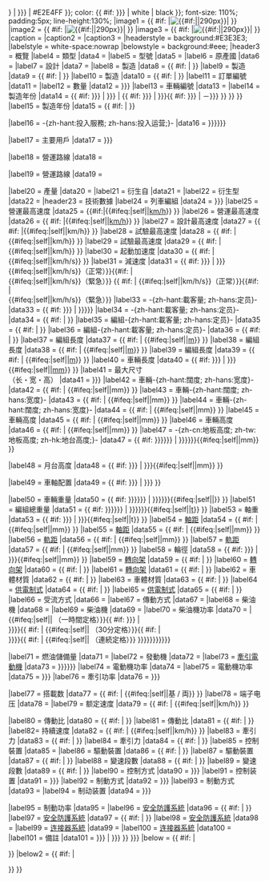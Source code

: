 <includeonly>
{{Infobox
|name = 鐵路車輛2
|bodystyle = width: 300px; font-size: 90%;
|above = {{{車輛名稱|<!--{{PAGENAME}}-->}}}{{{車両名|<!--{{PAGENAME}}-->}}}<!--日文參數-->
|abovestyle = background-color:{{ #if: {{{公司色|{{{社色|}}}}}} | {{{公司色|{{{社色|}}}}}} | #E2E4FF }}; color: {{ #if: {{{公司色|{{{社色|}}}}}} | white | black }}; font-size: 110%; padding:5px; line-height:130%;<!--日文參數-->
|image1 = {{ #if: {{{圖像|}}}|[[File:{{{圖像}}}|{{#if:{{{pxl|}}}|{{{pxl|}}}|290px}}|{{{圖像說明|}}}]] }}
|image2 = {{ #if: {{{画像|}}}|[[File:{{{画像}}}|{{#if:{{{pxl|}}}|{{{pxl|}}}|290px}}|{{{圖像說明|}}}]] }}<!--日文參數-->
|image3 = {{ #if: {{{image|}}}|[[File:{{{image}}}|{{#if:{{{pxl|}}}|{{{pxl|}}}|290px}}|{{{圖像說明|}}}]] }}
|caption = <small>{{{圖像說明|}}}</small>
|caption2 = <small>{{{画像説明|}}}</small>
|caption3 = <small>{{{caption|}}}</small>
<!--|data2 = {{ #if: {{{画像|}}}|[[File:{{{画像}}}|{{#if:{{{pxl|}}}|{{{pxl|}}}|290px}}|{{{圖像說明|}}}]]<br /><small>{{{圖像說明|}}}</small>}}-->
|headerstyle = background:#E3E3E3;
|labelstyle = white-space:nowrap
|belowstyle = background:#eee;
|header3 = 概覽
|label4 = 類型
|data4 = {{{類型|}}}
|label5 = 型號
|data5 = {{{型號|}}}
|label6 = 原產國
|data6 = {{{原產國|}}}
|label7 = 設計
|data7 = {{{設計|}}}
|label8 = 製造
|data8 = {{ #if: {{{製造商|}}} | {{{製造|}}}}}
|label9 = 製造
|data9 = {{ #if: {{{製造メーカー|}}} | {{{製造メーカー|}}}}}<!--日文參數-->
|label10 = 製造
|data10 = {{ #if: {{{manufacturer|}}} | {{{manufacturer|}}}}}
|label11 = 訂單編號
|data11 = {{{訂單編號|}}}
|label12 = 數量
|data12 = {{{輛數|{{{両数|}}}}}}
|label13 = 車輛編號
|data13 = {{{車輛編號|}}}
|label14 = 製造年份
|data14 = {{ #if: {{{製造年份|{{{製造初年|}}}}}} | {{{製造年份|{{{製造初年}}}}}} | {{ #if: {{{投產年份|{{{投產年份|}}}}}} | {{{投產年份|{{{投產年份}}}}}}{{ #if: {{{停產年份|{{{停產年份|}}}}}} | －{{{停產年份|{{{停產年份}}}}}} }} }} }}<!--日文參數-->
|label15 = 製造年份
|data15 = {{ #if: {{{yearconstruction|}}} | {{{yearconstruction}}} }}


|label16 = -{zh-hant:投入服務; zh-hans:投入运营;}-
|data16 = {{{投入服務日期|{{{投入服務|{{{yearservice|}}}}}}}}}

|label17 = 主要用戶
|data17 = {{{用戶|{{{operator|}}}}}}

|label18 = 營運路線
|data18 = {{{路線|}}}

|label19 = 營運路線
|data19 = {{{lines|}}}

|label20 = 產量
|data20 = {{{產量|}}}
|label21 = 衍生自
|data21 = {{{衍生自|}}}
|label22 = 衍生型
|data22 = {{{衍生型|}}}
|header23 = 技術數據
|label24 = 列車編組
|data24 = {{{列車編組|{{{編組|}}}}}}
|label25 = 營運最高速度
|data25 = {{#if:{{{營運最高速度|}}}|{{{營運最高速度}}}{{#ifeq:{{{unit|}}}|self||[[千米每小时|km/h]]}} }}
|label26 = 營運最高速度
|data26 = {{ #if: {{{営業最高速度|}}}|{{{営業最高速度}}}{{#ifeq:{{{unit|}}}|self||[[千米每小时|km/h]]}} }}<!--日文參數-->
|label27 = 設計最高速度
|data27 = {{ #if: {{{設計最高速度|}}} |{{{設計最高速度}}}{{#ifeq:{{{unit|}}}|self||km/h}} }}
|label28 = 試驗最高速度
|data28 = {{ #if: {{{試驗最高速度|}}} |{{{試驗最高速度}}}{{#ifeq:{{{unit|}}}|self||km/h}} }}
|label29 = 試驗最高速度
|data29 = {{ #if: {{{最高速度|}}} |{{{最高速度}}}{{#ifeq:{{{unit|}}}|self||km/h}} }}<!--日文參數-->
|label30 = 起動加速度
|data30 = {{ #if: {{{起動加速度|}}} |{{{起動加速度}}}{{#ifeq:{{{unit|}}}|self||km/h/s}} }}
|label31 = 減速度
|data31 = {{ #if: {{{減速度（正常）|{{{減速度（通常）|}}}}}}{{{減速度（緊急）|}}} |  {{{減速度（正常）|{{{減速度（通常）}}}}}}{{#ifeq:{{{unit|}}}|self||km/h/s}}（正常）}}{{#if:{{{減速度（緊急）|}}} |<br /> {{{減速度（緊急）}}}{{#ifeq:{{{unit|}}}|self||km/h/s}}（緊急）}}
<!--|label32 = 減速度
|data32 = -->{{ #if: {{{減速度（常用最大）|}}}{{{減速度（非常）|}}} |  {{{減速度（常用最大）}}}{{#ifeq:{{{unit|}}}|self||km/h/s}}（正常）}}{{#if:{{{減速度（非常）|}}} |<br /> {{{減速度（非常）}}}{{#ifeq:{{{unit|}}}|self||km/h/s}}（緊急）}}<!--日文參數-->
|label33 = -{zh-hant:載客量; zh-hans:定员}-
|data33 = {{ #if: {{{載客量|{{{定員|}}}}}} | {{{載客量|{{{定員|}}}}}}}}
|label34 = -{zh-hant:載客量; zh-hans:定员}-
|data34 = {{ #if: {{{車両定員|}}} | {{{車両定員|}}}}}<!--日文參數-->
|label35 = 編組-{zh-hant:載客量; zh-hans:定员}-
|data35 = {{ #if: {{{編組載客量|}}} | {{{編組載客量|}}}}}
|label36 = 編組-{zh-hant:載客量; zh-hans:定员}-
|data36 = {{ #if: {{{編成定員|}}} | {{{編成定員|}}}}}<!--日文參數-->
|label37 = 編組長度
|data37 = {{ #if: {{{編組長度|}}} | {{{編組長度}}}{{#ifeq:{{{unit|}}}|self||[[米 (单位)|m]]}} }}
|label38 = 編組長度
|data38 = {{ #if: {{{編成長|}}} | {{{編成長|}}}{{#ifeq:{{{unit|}}}|self||[[米 (单位)|m]]}} }}<!--日文參數-->
|label39 = 編組長度
|data39 = {{ #if: {{{trainlength|}}} | {{{trainlength|}}}{{#ifeq:{{{unit|}}}|self||[[米 (单位)|m]]}} }}
|label40 = 車輛長度
|data40 = {{ #if: {{{全長|{{{carlength|}}}}}} | {{{全長|{{{carlength|}}}}}}{{#ifeq:{{{unit|}}}|self||[[毫米|mm]]}} }}
|label41 = 最大尺寸<br />（长・宽・高）
|data41 = {{{最大尺寸|{{{最大寸法|}}}}}}<!--日文參數-->
|label42 = 車輛-{zh-hant:闊度; zh-hans:宽度}-
|data42 = {{ #if: {{{全闊|}}} | {{{全闊}}}{{#ifeq:{{{unit|}}}|self||mm}} }}
|label43 = 車輛-{zh-hant:闊度; zh-hans:宽度}-
|data43 = {{ #if: {{{全幅|}}} | {{{全幅|}}}{{#ifeq:{{{unit|}}}|self||mm}} }}<!--日文參數-->
|label44 = 車輛-{zh-hant:闊度; zh-hans:宽度}-
|data44 = {{ #if: {{{width|}}} | {{{width|}}}{{#ifeq:{{{unit|}}}|self||mm}} }}
|label45 = 車輛高度
|data45 = {{ #if: {{{全高|}}} | {{{全高}}}{{#ifeq:{{{unit|}}}|self||mm}} }}
|label46 = 車輛高度
|data46 = {{ #if: {{{height|}}} | {{{height}}}{{#ifeq:{{{unit|}}}|self||mm}} }}
|label47 = -{zh-cn:地板高度; zh-tw:地板高度; zh-hk:地台高度;}-
|data47 = {{ #if: {{{地板高度|{{{地台高度|{{{floorheight|}}}}}}}}} | {{{地板高度|{{{地台高度|{{{floorheight|}}}}}}}}}{{#ifeq:{{{unit|}}}|self||mm}} }}

|label48 = 月台高度
|data48 = {{ #if: {{{月臺高度|{{{platformheight|}}}}}} | {{{月臺高度|{{{platformheight}}}}}}{{#ifeq:{{{unit|}}}|self||mm}} }}

|label49 = 車軸配置
|data49 = {{ #if: {{{車軸配置|{{{軸配置|}}}}}} | {{{車軸配置|{{{軸配置}}}}}} }}<!--日文參數-->

|label50 = 車輛重量
|data50 = {{ #if: {{{車輛重量|{{{車両質量|{{{重量|}}}}}}}}} | {{{車輛重量|{{{車両質量|{{{重量|}}}}}}}}}{{#ifeq:{{{unit|}}}|self||}} }}<!--日文參數-->
|label51 = 編組總重量
|data51 = {{ #if: {{{編組總重量|{{{編成質量|{{{编成重量|}}}}}}}}} | {{{編組總重量|{{{編成質量|{{{编成重量|}}}}}}}}}{{#ifeq:{{{unit|}}}|self||[[吨|t]]}} }}
<!--|label52 = 編組總重量
|data52 = {{ #if: {{{編成質量|{{{编成重量|}}}}}} | {{{編成質量|{{{编成重量|}}}}}}{{#ifeq:{{{unit|}}}|self||t}} }}日文參數-->
|label53 = 軸重
|data53 = {{ #if: {{{軸重|{{{axleload|}}}}}} | {{{軸重|{{{axleload}}}}}}{{#ifeq:{{{unit|}}}|self||t}} }}
|label54 = [[軸距]]
|data54 = {{ #if: {{{軸距|}}} | {{{軸距}}}{{#ifeq:{{{unit|}}}|self||mm}} }}
|label55 = [[軸距]]
|data55 = {{ #if: {{{wheelbase|}}} | {{{wheelbase|}}}{{#ifeq:{{{unit|}}}|self||mm}} }}
|label56 = [[軌距]]
|data56 = {{ #if: {{{軌距|}}} | {{{軌距}}}{{#ifeq:{{{unit|}}}|self||mm}} }}
|label57 = [[軌距]]
|data57 = {{ #if: {{{軌間|}}} | {{{軌間|}}}{{#ifeq:{{{unit|}}}|self||mm}} }}<!--日文參數-->
|label58 = 輪徑
|data58 = {{ #if: {{{輪徑|{{{wheeldiameter|}}}}}} | {{{輪徑|{{{wheeldiameter|}}}}}}{{#ifeq:{{{unit|}}}|self||mm}} }}
|label59 = [[轉向架]]
|data59 = {{ #if: {{{轉向架|}}} | {{{轉向架|}}}}}
|label60 = [[轉向架]]
|data60 = {{ #if: {{{台車|}}} | {{{台車|}}}}}<!--日文參數-->
|label61 = [[轉向架]]
|data61 = {{ #if: {{{bogies|}}} | {{{bogies|}}}}}
|label62 = 車體材質
|data62 = {{ #if: {{{車體物料|}}} | {{{車身物料|}}}}}
|label63 = 車體材質
|data63 = {{ #if: {{{車体材質|}}} | {{{車体材質|}}}}}<!--日文參數-->
|label64 = [[電氣化鐵路|供電制式]]
|data64 = {{ #if: {{{電化方式|}}} | {{{供電制式|}}}}}
|label65 = [[電氣化鐵路|供電制式]]
|data65 = {{ #if: {{{電気方式|}}} | {{{電気方式|}}}}}<!--日文參數-->
|label66 = 受流方式
|data66 = {{{受流方式|}}}
|label67 = 傳動方式
|data67 = {{{傳動方式|}}}
|label68 = 柴油機
|data68 = {{{柴油機|}}}
|label69 = 柴油機
|data69 = {{{機関|}}}<!--日文參數-->
|label70 = 柴油機功率
|data70 = {{{輸出功率|{{{機関出力|{{{機関出力|{{ #if: {{{機関出力2|}}} | {{{機関出力2}}}{{#ifeq:{{{unit|}}}|self||&nbsp;（一時間定格）}}{{ #if: {{{機関出力3|{{{機関出力4|}}}}}} | <br /> }}}}{{ #if: {{{機関出力3|}}} | {{{機関出力3}}}{{#ifeq:{{{unit|}}}|self||&nbsp;（30分定格）}}{{ #if: {{{機関出力4|}}} | <br /> }}}}{{ #if: {{{機関出力4|}}} | {{{機関出力4}}}{{#ifeq:{{{unit|}}}|self||&nbsp;（連続定格）}} }}}}}}}}}}}<!--日文參數-->

|label71 = 燃油儲備量
|data71 = {{{燃油量|}}}
|label72 = 發動機
|data72 = {{{發動機|}}}
|label73 = [[牽引電動機]]
|data73 = {{{主電動機|{{{電動機|{{{牽引電動機|}}}}}}}}}
|label74 = 電動機功率
|data74 = {{{電動機輸出|}}}
|label75 = 電動機功率
|data75 = {{{モーター出力|{{{出力|}}}}}}<!--日文參數-->
|label76 = 牽引功率
|data76 = {{{編組輸出|{{{編成出力|}}}}}}

|label77 = 搭載数
|data77 = {{ #if: {{{搭載数|}}} | {{{搭載数}}}{{#ifeq:{{{unit|}}}|self||基&nbsp;/&nbsp;両}} }}
|label78 = 端子电压
|data78 = {{{端子電圧|}}}
|label79 = 额定速度
|data79 = {{ #if: {{{定格速度|}}} | {{{定格速度}}}{{#ifeq:{{{unit|}}}|self||km/h}} }}


|label80 = 傳動比
|data80 = {{ #if: {{{齒輪比|}}} | {{{傳動比|}}}}}
|label81 = 傳動比
|data81 = {{ #if: {{{歯車比|}}} | {{{歯車比|}}}}}<!--日文參數-->
|label82= 持續速度
|data82 = {{ #if: {{{持續速度|}}} | {{{持續速度}}}{{#ifeq:{{{unit|}}}|self||km/h}} }}
|label83 = 牽引力
|data83 = {{ #if: {{{牽引力|}}} | {{{牽引力|}}}}}
|label84 = 牽引力
|data84 = {{ #if: {{{定格引張力|}}} | {{{定格引張力|}}}}}<!--日文參數-->
|label85 = 控制裝置
|data85 = {{{控制裝置|}}}
|label86 = 驅動裝置
|data86 = {{ #if: {{{驅動裝置|}}} | {{{驅動方式|}}}}}
|label87 = 驅動裝置
|data87 = {{ #if: {{{駆動装置|}}} | {{{駆動装置|}}}}}<!--日文參數-->
|label88 = 變速段數
|data88 = {{ #if: {{{變速段數|}}} | {{{變速段數|}}}}}
|label89 = 變速段數
|data89 = {{ #if: {{{変速段|}}} | {{{変速段|}}}}}<!--日文參數-->
|label90 = 控制方式
|data90 = {{{制御方式|{{{制御方式|}}}}}}<!--日文參數-->
|label91 = 控制装置
|data91 = {{{制御装置|{{{制御装置|}}}}}}
|label92 = 制動方式
|data92 = {{{制動方式|{{{ブレーキ方式|}}}}}}<!--日文參數-->
|label93 = 制動方式
|data93 = {{{brakes|}}}
|label94 = 制动装置
|data94 = {{{制動装置|{{{制動装置|}}}}}}

|label95 = 制動功率
|data95 = {{{制動功率|}}}
|label96 = [[鐵路安全裝置|安全防護系統]]
|data96 = {{ #if: {{{保安裝置|}}} | {{{保安裝置|}}}}}
|label97 = [[鐵路安全裝置|安全防護系統]]
|data97 = {{ #if: {{{保安装置|}}} | {{{保安装置|}}}}}<!--日文參數-->
|label98 = [[鐵路安全裝置|安全防護系統]]
|data98 = {{{safety|}}}
|label99 = [[铁路连接器|连接器系統]]
|data99 = {{{连接器|}}}
|label100 = [[铁路连接器|连接器系統]]
|data100 = {{{coupling|}}}
|label101 = 備註
|data101 = {{{notes|{{ #if: {{{備註|{{{備考|}}}}}} | <nowiki></nowiki><!-- 為了容許輸入列表而加上 -->{{{備註|{{{備考|}}}}}} }}<!--日文參數-->}}}
|below = {{ #if: {{{全寬備註|}}} | <div style="margin:0.3em; text-align: left;">{{{全寬備註}}}</div> }}
|below2 = {{ #if: {{{備考全幅|}}} | <div style="margin:0.3em; text-align: left;">{{{備考全幅|}}}</div> }}<!--日文參數-->
}}</includeonly>
<noinclude>{{Documentation}}</noinclude>